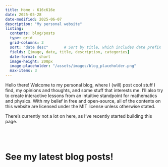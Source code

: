 ```yaml
---
title: Home - 616c616e
date: 2025-05-28
date-modified: 2025-06-07
description: "My personal website"
listing:
  contents: blog/posts
  type: grid
  grid-columns: 3
  sort: "date desc"       # Sort by title, which includes date prefix
  fields: [image, date, title, description, categories]
  date-format: short
  image-height: 200px
  image-placeholder: "/assets/images/blog_placeholder.png"
  max-items: 3
---
```


Hello there! Welcome to my personal blog, where I (will) post cool stuff I find, my
opinions and thoughts, and some stuff that interests me. I'll also try to create
interactive lessons from an intuitive standpoint for mathematics and physics. With
my belief in free and open-source, all of the contents on this website are licensed
under the MIT license unless otherwise stated.

There's currently not a lot on here, as I've recently started building this page.

<br />
<br />

# See my latest blog posts!